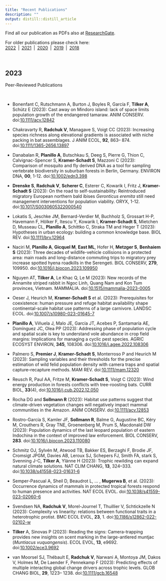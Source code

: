 ```yaml
---
title: "Recent Publications"
description: ""
output: distill::distill_article
---
```


Find all our publication as PDFs also at [ResearchGate](https://www.researchgate.net/).   
  
For older publications please check here:<br> [2022](pubs-2022.html)&ensp;|&ensp;[2021](pubs-2021.html)&ensp;|&ensp;[2020](pubs-2020.html)&ensp;|&ensp;[2019](pubs-2019.html)&ensp;|&ensp;[2018](pubs-2018.html) 

<br>

## 2023

<div class='headerbox'><hbox>Peer-Reviewed Publications</hbox></div><br>

* Bonenfant C, Rutschmann A, Burton J, Boyles R, García F, **Tilker A**, Schütz E (2023): Cast away on Mindoro island: lack of space limits population growth of the endangered tamaraw. ANIM CONSERV. doi:<span>[10.1111/acv.12842](https://doi.org/10.1111/acv.12842)</span>

* Chakravarty R, **Radchuk V**, Managave S, Voigt CC (2023): Increasing species richness along elevational gradients is associated with niche packing in bat assemblages. J ANIM ECOL, **92**, 863– 874. doi:<span>[10.1111/1365-2656.13897](https://doi.org/10.1111/1365-2656.13897)</span>

* Danabalan R, **Planillo A**, Butschkau S, Deeg S, Pierre G, Thion C, Calvignac-Spencer S, **Kramer-Schadt S**, Mazzoni C (2023): Comparison of mosquito and fly derived DNA as a tool for sampling vertebrate biodiversity in suburban forests in Berlin, Germany. ENVIRON DNA, **00**, 1-12. doi:<span>[10.1002/edn3.398](https://doi.org/10.1002/edn3.398)</span> 

* **Drenske S**, **Radchuk V**, **Scherer C**, Esterer C, Kowarik I, Fritz J, **Kramer-Schadt S** (2023): On the road to self-sustainability: Reintroduced migratory European northern bald ibises *Geronticus eremita* still need management interventions for population viability. ORYX, 1-12. doi:<span>[10.1017/S0030605322000540](https://doi.org/10.1017/S0030605322000540)</span>

* Lokatis S, Jeschke JM, Bernard-Verdier M, Buchholz S, Grossart H-P, Havemann F, Hölker F, Itescu Y, Kowarik I, **Kramer-Schadt S**, Mietchen D, Musseau CL, **Planillo A**, Schittko C, Straka TM and Heger T (2023): Hypotheses in urban ecology: building a common knowledge base. BIOL REV. doi:<span>[10.1111/brv.12964](https://doi.org/10.1111/brv.12964)</span>

* Naciri M, **Planillo A**, **Gicquel M**, **East ML**, Hofer H, **Metzger S**, **Benhaiem S** (2023): Three decades of wildlife-vehicle collisions in a protected area: main roads and long-distance commuting trips to migratory prey increase spotted hyena roadkills in the Serengeti. BIOL CONSERV, **279**, 109950. doi:<span>[10.1016/j.biocon.2023.109950](https://doi.org/10.1016/j.biocon.2023.109950)</span>

* Nguyen AT, **Tilker A**, Le Khac Q, Le M (2023): New records of the Annamite striped rabbit in Ngoc Linh, Quang Nam and Kon Tum provinces, Vietnam. MAMMALIA. doi:<span>[10.1515/mammalia-2023-0005](https://doi.org/10.1515/mammalia-2023-0005)</span>

* Oeser J, Heurich M, **Kramer-Schadt S** et al. (2023): Prerequisites for coexistence: human pressure and refuge habitat availability shape continental-scale habitat use patterns of a large carnivore. LANDSC ECOL. doi:<span>[10.1007/s10980-023-01645-7](https://doi.org/10.1007/s10980-023-01645-7)</span> 

* **Planillo A**, Viñuela J, Malo JE, García JT, Acebes P, Santamaría AE, Domínguez JC, Olea PP (2023): Addressing phase of population cycle and spatial scale is key to understand vole abundance in crop field margins: Implications for managing a cyclic pest species. AGRIC ECOSYST ENVIRON, **345**, 108306. doi:<span>[10.1016/j.agee.2022.108306](https://doi.org/10.1016/j.agee.2022.108306)</span>

* Palmero S, **Premier J**, **Kramer-Schadt S**, Monterroso P and Heurich M (2023): Sampling variables and their thresholds for the precise estimation of wild felid population density with camera traps and spatial capture–recapture methods. MAM REV. doi:<span>[10.1111/mam.12320](https://doi.org/10.1111/mam.12320)</span> 

* Reusch R, Paul AA, Fritze M, **Kramer-Schadt S**, Voigt C (2023): Wind energy production in forests conflicts with tree-roosting bats. CURR BIOL, **33**(4), doi:<span>[10.1016/j.cub.2022.12.050](https://doi.org/10.1016/j.cub.2022.12.050)</span>

* Rocha DG and **Sollmann R** (2023): Habitat use patterns suggest that climate-driven vegetation changes will negatively impact mammal communities in the Amazon. ANIM CONSERV. doi:<span>[10.1111/acv.12853](https://doi.org/10.1111/acv.12853)</span>

* Rostro-García S, Kamler JF, **Sollmann R**, Balme G, Augustine BC, Kéry M, Crouthers R, Gray TNE, Groenenberg M, Prum S, Macdonald DW (2023): Population dynamics of the last leopard population of eastern Indochina in the context of improved law enforcement. BIOL CONSERV, **283**. doi:<span>[10.1016/j.biocon.2023.110080](https://doi.org/10.1016/j.biocon.2023.110080)</span>

* Schmitz OJ, Sylvén M, Atwood TB, Bakker ES, Berzaghi F, Brodie JF, Cromsigt JPGM, Davies AB, Leroux SJ, Schepers FJ, Smith FA, stark S, Svenning J-C, **Tilker A**, Ylänne H (2023): Trophic rewilding can expand natural climate solutions. NAT CLIM CHANG, **13**, 324–333. doi:<span>[10.1038/s41558-023-01631-6](doi:10.1038/s41558-023-01631-6)</span>

* Semper-Pascual A, Sheil D, Beaudrot L, ... , **Mugerwa B**, et al. (2023): Occurrence dynamics of mammals in protected tropical forests respond to human presence and activities. NAT ECOL EVOL. doi:<span>[10.1038/s41559-023-02060-6](https://doi.org/10.1038/s41559-023-02060-6)</span>

* Svendsen NA, **Radchuk V**, Morel-Journel T, Thuillier V, Schtickzelle N (2023): Complexity vs linearity: relations between functional traits in a heterotrophic protist. BMC ECOL EVOL, **23**, 1. doi:<span>[10.1186/s12862-022-02102-w](https://doi.org/10.1186/s12862-022-02102-w)</span>

* **Tilker** A, Sinovas P (2023): Reading the signs: Camera-trapping provides new insights on scent marking in the large-antlered muntjac (*Muntiacus vuquangensis*). ECOL EVOL, **13**, e9692. doi:<span>[10.1002/ece3.9692](https://doi.org/10.1002/ece3.9692)</span>

* van Moorsel SJ, Thébault E, **Radchuk V**, Narwani A, Montoya JM, Dakos V, Holmes M, De Laender F, Pennekamp F (2023): Predicting effects of multiple interacting global change drivers across trophic levels. GLOB CHANG BIOL, **29**, 1223– 1238. doi:<span>[10.1111/gcb.16548](https://doi.org/10.1111/gcb.16548)</span>


<!--<div class='headerbox'><hbox>Preprints</hbox></div><br>-->



<!--<div class='headerbox'><hbox>Book Chapters & Reports</hbox></div><br>-->

